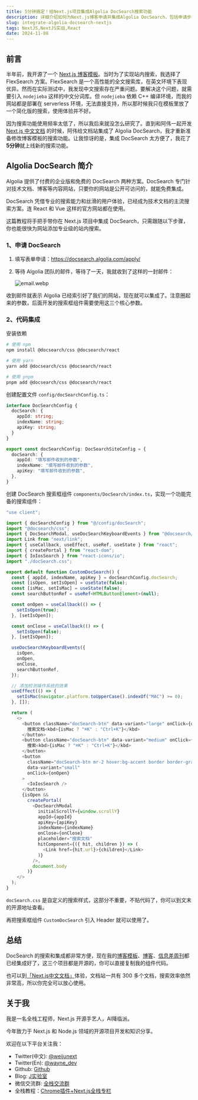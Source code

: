 ```yaml
---
title: 5分钟搞定！给Next.js项目集成Algolia DocSearch搜索功能
description: 详细介绍如何为Next.js博客申请并集成Algolia DocSearch，包括申请步骤、配置过程和完整的代码实现，帮助你快速搭建一个专业的文档搜索系统。
slug: integrate-algolia-docsearch-nextjs
tags: NextJS,NextJS实战,React
date: 2024-11-08
---
```


## 前言

半年前，我开源了一个 [Next.js 博客模板](https://github.com/weijunext/weekly-boilerplate)。当时为了实现站内搜索，我选择了 FlexSearch 方案。FlexSearch 是一个高性能的全文搜索库，在英文环境下表现优异。然而在实际测试中，我发现中文搜索存在严重问题。要解决这个问题，就需要引入 `nodejieba` 这样的中文分词库。但 `nodejieba` 依赖 C++ 编译环境，而我的网站都是部署在 serverless 环境，无法直接支持，所以那时候我只在模板里放了一个简化版的搜索，使用体验并不好。

因为搜索功能使用频率太低了，所以我后来就没怎么研究了。直到和阿伟一起开发 [Next.js 中文文档](https://nextjscn.org/docs) 的时候，阿伟给文档站集成了 Algolia DocSearch，我才重新准备修改博客模板的搜索功能。让我惊讶的是，集成 DocSearch 太方便了，我花了**5分钟**就上线新的搜索功能。

<AsideContact />

## Algolia DocSearch 简介

Algolia 提供了付费的企业版和免费的 DocSearch 两种方案。DocSearch 专门针对技术文档、博客等内容网站，只要你的网站是公开可访问的，就能免费集成。

DocSearch 凭借专业的搜索能力和丝滑的用户体验，已经成为技术文档的主流搜索方案。连 React 和 Vue 这样的官方网站都在使用。

这篇教程将手把手带你在 Next.js 项目中集成 DocSearch，只需跟随以下步骤，你也能很快为网站添加专业级的站内搜索。

### 1、申请 DocSearch

1.  填写表单申请：https://docsearch.algolia.com/apply/
2.  等待 Algolia 团队的邮件，等待了一天，我就收到了这样的一封邮件：
    
    ![email.webp](https://p0-xtjj-private.juejin.cn/tos-cn-i-73owjymdk6/a309d70747634cc79ceea59ee85cf37b~tplv-73owjymdk6-jj-mark-v1:0:0:0:0:5o6Y6YeR5oqA5pyv56S-5Yy6IEAg56iL5pmu:q75.awebp?policy=eyJ2bSI6MywidWlkIjoiMjYwNDQwMDg3NjgwMjkifQ%3D%3D&rk3s=e9ecf3d6&x-orig-authkey=f32326d3454f2ac7e96d3d06cdbb035152127018&x-orig-expires=1732418317&x-orig-sign=PPLGjDQJVbC8RAJsx%2BpEUVXtpiI%3D)

收到邮件就表示 Algolia 已经索引好了我们的网站，现在就可以集成了。注意圈起来的参数，后面开发的搜索框组件需要使用这三个核心参数。

### 2、代码集成

安装依赖

```bash
# 使用 npm
npm install @docsearch/css @docsearch/react

# 使用 yarn
yarn add @docsearch/css @docsearch/react

# 使用 pnpm
pnpm add @docsearch/css @docsearch/react
```

创建配置文件 `config/docSearchConfig.ts`：

```ts
interface DocSearchConfig {
  docSearch: {
    appId: string;
    indexName: string;
    apiKey: string;
  }
}

export const docSearchConfig: DocSearchSiteConfig = {
  docSearch: {
    appId: "填写邮件收到的参数",
    indexName: "填写邮件收到的参数",
    apiKey: "填写邮件收到的参数",
  },
}
```

创建 DocSearch 搜索框组件 `components/DocSearch/index.ts`，实现一个功能完备的搜索组件：

```ts
"use client";

import { docSearchConfig } from "@/config/docSearch";
import "@docsearch/css";
import { DocSearchModal, useDocSearchKeyboardEvents } from "@docsearch/react";
import Link from "next/link";
import { useCallback, useEffect, useRef, useState } from "react";
import { createPortal } from "react-dom";
import { IoIosSearch } from "react-icons/io";
import "./docSearch.css";

export default function CustomDocSearch() {
  const { appId, indexName, apiKey } = docSearchConfig.docSearch;
  const [isOpen, setIsOpen] = useState(false);
  const [isMac, setIsMac] = useState(false);
  const searchButtonRef = useRef<HTMLButtonElement>(null);

  const onOpen = useCallback(() => {
    setIsOpen(true);
  }, [setIsOpen]);

  const onClose = useCallback(() => {
    setIsOpen(false);
  }, [setIsOpen]);

  useDocSearchKeyboardEvents({
    isOpen,
    onOpen,
    onClose,
    searchButtonRef,
  });

  // 添加检测操作系统的效果
  useEffect(() => {
    setIsMac(navigator.platform.toUpperCase().indexOf("MAC") >= 0);
  }, []);

  return (
    <>
      <button className="docSearch-btn" data-variant="large" onClick={onOpen}>
        搜索文档<kbd>{isMac ? "⌘K" : "Ctrl+K"}</kbd>
      </button>
      <button className="docSearch-btn" data-variant="medium" onClick={onOpen}>
        搜索<kbd>{isMac ? "⌘K" : "Ctrl+K"}</kbd>
      </button>
      <button
        className="docSearch-btn mr-2 hover:bg-accent border border-gray-300"
        data-variant="small"
        onClick={onOpen}
      >
        <IoIosSearch />
      </button>
      {isOpen &&
        createPortal(
          <DocSearchModal
            initialScrollY={window.scrollY}
            appId={appId}
            apiKey={apiKey}
            indexName={indexName}
            onClose={onClose}
            placeholder="搜索文档"
            hitComponent={({ hit, children }) => (
              <Link href={hit.url}>{children}</Link>
            )}
          />,
          document.body
        )}
    </>
  );
}
```

`docSearch.css` 是自定义的搜索样式，这部分不重要，不贴代码了，你可以到文末的开源地址查看。

再把搜索框组件 `CustomDocSearch` 引入 Header 就可以使用了。

## 总结

DocSearch 的搜索和集成都非常方便，现在我的[博客模板](https://github.com/weijunext/weekly-boilerplate)、[博客](https://weijunext.com/)、[信息差周刊](https://gapis.money/)都已经集成好了，这三个项目都是开源的，你可以直接复制我的组件代码。

也可以到[「Next.js中文文档」](https://nextjscn.org/)体验，文档站一共有 300 多个文档，搜索效率依然非常高，所以你完全可以放心使用。

## 关于我

我是一名全栈工程师，Next.js 开源手艺人，AI降临派。

今年致力于 Next.js 和 Node.js 领域的开源项目开发和知识分享。

欢迎在以下平台关注我：

- Twitter(中文): [@weijunext](https://x.com/weijunext)
- Twitter(En): [@wayne_dev](https://x.com/wayne_dev)
- Github: [Github](https://github.com/weijunext)
- Blog: [J实验室](https://weijunext.com/)
- 微信交流群: [全栈交流群](/make-a-friend)
- 全栈教程：[Chrome插件+Next.js全栈专栏](https://ship.weijunext.com/)

